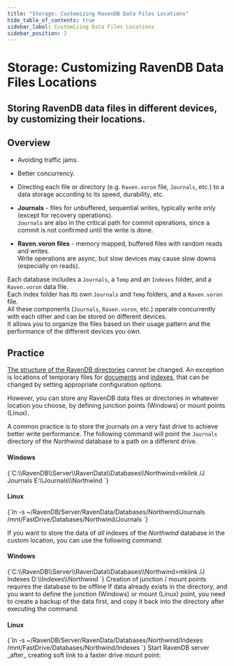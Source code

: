 ```yaml
---
title: "Storage: Customizing RavenDB Data Files Locations"
hide_table_of_contents: true
sidebar_label: Customizing Data Files Locations
sidebar_position: 2
---
```



# Storage: Customizing RavenDB Data Files Locations

##  Storing RavenDB data files in different devices, by customizing their locations.

## Overview

<Admonition type="note" title="Motivation:" id="motivation" href="#motivation">

* Avoiding traffic jams.

* Better concurrency.

* Directing each file or directory (e.g. `Raven.voron` file, `Journals`, etc.) to a data storage according to its speed, durability, etc.

</Admonition>

<Admonition type="note" title="Main components:" id="main-components" href="#main-components">

* **Journals** - files for unbuffered, sequential writes, typically write only (except for recovery operations).  
`Journals` are also in the critical path for commit operations, since a commit is not confirmed until the write is done.

* **Raven.voron files** - memory mapped, buffered files with random reads and writes.  
Write operations are async, but slow devices may cause slow downs (especially on reads).

</Admonition>

Each database includes a `Journals`, a `Temp` and an `Indexes` folder, and a `Raven.voron` data file.  
Each index folder has its own `Journals` and `Temp` folders, and a `Raven.voron` file.  
All these components (`Journals`, `Raven.voron`, etc.) operate concurrently with each other and can be stored on different devices.  
It allows you to organize the files based on their usage pattern and the performance of the different devices you own. 



## Practice

[The structure of the RavenDB directories](directory-structure) cannot be changed. An exception is locations of temporary files for [documents](../../server/configuration/storage-configuration.mdx#storagetemppath) and [indexes](../../server/configuration/indexing-configuration.mdx#indexingtemppath), that can be changed by setting appropriate configuration options.  

However, you can store any RavenDB data files or directories in whatever location you choose, by defining junction points (Windows) or mount points (Linux).

<Admonition type="note" title="Example - Moving Journals" id="example-moving-journals" href="#example-moving-journals">

A common practice is to store the journals on a very fast drive to achieve better write performance.
The following command will point the `Journals` directory of the _Northwind_ database to a path on a different drive.

#### Windows

<TabItem value="powershell" label="powershell">
<CodeBlock language="powershell">
{`C:\\RavenDB\\Server\\RavenData\\Databases\\Northwind>mklink /J Journals E:\\Journals\\Northwind
`}
</CodeBlock>
</TabItem>

#### Linux

<TabItem value="bash" label="bash">
<CodeBlock language="bash">
{`ln -s ~/RavenDB/Server/RavenData/Databases/Northwind/Journals /mnt/FastDrive/Databases/Northwind/Journals
`}
</CodeBlock>
</TabItem>

</Admonition>

<Admonition type="note" title="Example - Moving Indexes" id="example-moving-indexes" href="#example-moving-indexes">

If you want to store the data of _all_ indexes of the _Northwind_ database in the custom location, you can use the following command:

#### Windows

<TabItem value="powershell" label="powershell">
<CodeBlock language="powershell">
{`C:\\RavenDB\\Server\\RavenData\\Databases\\Northwind>mklink /J Indexes D:\\Indexes\\Northwind
`}
</CodeBlock>
</TabItem>

<Admonition type="info" title="Info">
Creation of junction / mount points requires the database to be offline
</Admonition>

<Admonition type="info" title="Info">
If data already exists in the directory, and you want to define the junction (Windows) or mount (Linux) point, you need to create a backup of the data first, and copy it back into the directory after executing the command.
</Admonition>

#### Linux

<TabItem value="bash" label="bash">
<CodeBlock language="bash">
{`ln -s ~/RavenDB/Server/RavenData/Databases/Northwind/Indexes /mnt/FastDrive/Databases/Northwind/Indexes 
`}
</CodeBlock>
</TabItem>

<Admonition type="info" title="Info">
Start RavenDB server _after_ creating soft link to a faster drive mount point:
</Admonition>

</Admonition>



